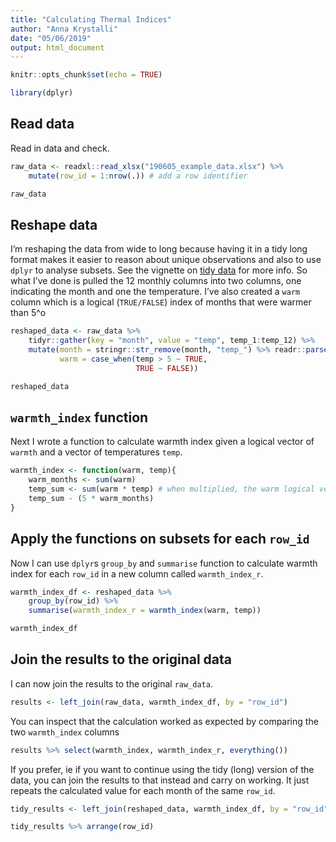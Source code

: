 ```yaml
---
title: "Calculating Thermal Indices"
author: "Anna Krystalli"
date: "05/06/2019"
output: html_document
---
```


```r
knitr::opts_chunk$set(echo = TRUE)
```

```r
library(dplyr)
```


## Read data

Read in data and check.

```r
raw_data <- readxl::read_xlsx("190605_example_data.xlsx") %>%
    mutate(row_id = 1:nrow(.)) # add a row identifier

raw_data
```

## Reshape data

I'm reshaping the data from wide to long because having it in a tidy long format makes it easier to reason about unique observations and also to use `dplyr` to analyse subsets. See the vignette on [tidy data](https://cran.r-project.org/web/packages/tidyr/vignettes/tidy-data.html) for more info. So what I've done is pulled the 12 monthly columns into two columns, one indicating the month and one the temperature. I've also created a `warm` column which is a logical (`TRUE/FALSE`) index of months that were warmer than 5^o
```r
reshaped_data <- raw_data %>%
    tidyr::gather(key = "month", value = "temp", temp_1:temp_12) %>%
    mutate(month = stringr::str_remove(month, "temp_") %>% readr::parse_number(),
           warm = case_when(temp > 5 ~ TRUE,
                            TRUE ~ FALSE))

reshaped_data
```


## `warmth_index` function

Next I wrote a function to calculate warmth index given a logical vector of `warmth` and a vector of temperatures `temp`.

```r
warmth_index <- function(warm, temp){
    warm_months <- sum(warm)
    temp_sum <- sum(warm * temp) # when multiplied, the warm logical vector becomes 0 & 1
    temp_sum - (5 * warm_months)
}
```


## Apply the functions on subsets for each `row_id`

Now I can use `dplyr`s `group_by` and `summarise` function to calculate warmth index for each `row_id` in a new column called `warmth_index_r`.

```r
warmth_index_df <- reshaped_data %>% 
    group_by(row_id) %>%
    summarise(warmth_index_r = warmth_index(warm, temp))

warmth_index_df
```

## Join the results to the original data

I can now join the results to the original `raw_data`.

```r
results <- left_join(raw_data, warmth_index_df, by = "row_id") 
```

You can inspect that the calculation worked as expected by comparing the two `warmth_index` columns

```r
results %>% select(warmth_index, warmth_index_r, everything())
```

If you prefer, ie if you want to continue using the tidy (long) version of the data, you can join the results to that instead and carry on working. It just repeats the calculated value for each month of the same `row_id`.

```r
tidy_results <- left_join(reshaped_data, warmth_index_df, by = "row_id")

tidy_results %>% arrange(row_id)
```
